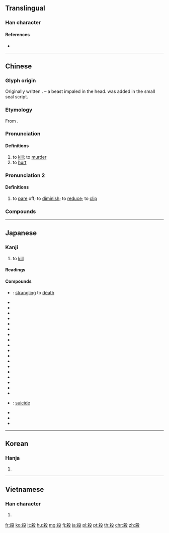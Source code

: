 {{also|杀}}
==Translingual==

===Han character===
{{Han char|rn=79|rad=殳|as=07|sn=11|four=47947|canj=KCHNE,KDHNE|ids=⿰杀殳}}

====References====
* {{Han ref|kx=0585.110|dkj=16638|dj=0978.050|hdz=32157.010|uh=6BBA|ud=27578|bh=B1FE|bd=45566}}

----

==Chinese==
{{zh-forms|s=杀}}

===Glyph origin===
{{Han etym}}
Originally written {{zh-l|*杀}}. {{liushu|p}} – a beast impaled in the head. {{zh-l|*殳|pole, weapon}} was added in the small seal script.

===Etymology===
From {{inh|zh|sit-pro|*g/b-sat}}.

===Pronunciation===
{{zh-pron
|m=shā
|ma=
|c=saat3
|h=pfs=sat
|mn=sat
|w=4saq
|mc=2
|oc=1,2
|cat=v
}}

====Definitions====
{{zh-hanzi}}

# to [[kill]]; to [[murder]]
# to [[hurt]]

===Pronunciation 2===
{{zh-pron
|m=殺
|ma=
|c=saai3
|h=
|mn=
|w=
|dial=n
|mc=1
|oc=2,1
|cat=v
}}

====Definitions====
{{zh-hanzi}}

# to [[pare]] off; to [[diminish]]; to [[reduce]]; to [[clip]]
#: {{zh-x|隆殺 之 義 辨 矣。|The principle of increase and dimunution (of sumptuary allowances) is defined.|CL|ref={{w2|zh|荀子}}, {{lang|zh|《樂論》}}}}

===Compounds===
{{zh-der|殺場|殺蟲藥|殺敵致果|殺伐|殺風景|殺害|殺機|殺雞取卵|殺雞嚇猴|殺價|殺戒|殺菌|殺戮|殺掠|殺碁|殺氣|殺青|殺人不見血|殺人不眨眼|殺人越貨|殺傷|殺身|殺身成仁|殺生|殺手|殺手锏|殺死|殺頭|殺一儆百|殺一警百|一概抹殺|一筆抹殺|不教而殺|不殺|不豐不殺|仇殺|他殺|以殺去殺|以殺止殺|低溫殺菌|借刀殺人|借劍殺人|凶殺|凶殺案|切腹自殺|刺殺|剿殺|劫殺|勝殘去殺|卸磨殺驢|去殺勝殘|合殺|喊殺|喊殺連天|嗜殺成性|噍殺|嚴殺|坑殺|大屠殺|大殺|大殺風景|天殺的|天生天殺|夾殺|好生惡殺|妨殺|姦殺|宰殺|封殺|射殺|屠殺|幽殺|廝殺|忒殺|情殺|惡支殺|慈悲殺人|慢性自殺|打打殺殺|打殺|打魚殺家|扼殺|抄殺|折殺|抹殺|拉殺|拋閃殺人|按殺|捐殘去殺|捕殺|掠殺|接殺|掩殺|搏殺|撲殺|收殺|故殺|斫殺|斬刈殺伐|斬盡殺絕|春生秋殺|暗殺|曾參殺人|曾子殺彘|格殺|格殺勿論|槍殺|止殺|殘殺|殺一利百|殺人償命|殺人如芥|殺人如草|殺人如蓺|殺人如麻|殺人放火|殺人滅口|殺人滅跡|殺人犯|殺人盈野|殺人罪|殺伐決斷|殺傷力|殺出重圍|殺剁|殺千刀|殺口甜|殺坯|殺妻求將|殺威棒|殺威風|殺家達子|殺彘教子|殺性子|殺手鐧|殺才|殺氣騰騰|殺狗勸夫|殺狗記|殺生之柄|殺生之權|殺生與奪|殺聲震天|殺菌劑|殺蟲劑|殺蟲器|殺衣縮食|殺身之禍|殺身出生|殺身報國|殺身成名|殺身成義|殺身救國|殺身為報|殺雞儆猴|殺雞扯脖|殺雞炊黍|殺雞為黍|殺雞駭猴|殺馬毀車|毀車殺馬|毒殺|氣殺鍾馗|沒亂殺|沒合殺|淹殺|減殺|溷殺|濫殺無辜|爛殺|牲殺|狗氣殺|狙殺|猛殺|獵殺|生殺之權|生殺予奪|生殺大權|生殺與奪|畏罪自殺|痛殺殺|砍殺|破殺殺|笑殺|絞殺|義刑義殺|肅殺|自殺|自相殘殺|苦殺|荊劉拜殺|藥殺|虐殺|虧殺|衝殺|覆軍殺將|觸殺|誅殺|誅盡殺絕|誘殺|誤殺|謀殺|豐殺|趕盡殺絕|躁殺|追殺|通殺|逼殺|過失殺人|雙殺|馬殺雞|鴆殺}}

{{zh-cat|Elementary|Death}}

----

==Japanese==

===Kanji===
{{ja-kanji|grade=4|rs=殳07}}

# to [[kill]]

====Readings====
{{ja-readings
|goon=[[せい]] (sei) {{non-joyo-reading}}, [[せち]] (sechi) {{non-joyo-reading}}, [[せつ]] (setsu)
|kanon=[[さい]] (sai), [[さつ]] (satsu)
|kun=[[ころす|ころ.す]] ({{ja-l|殺す}}, koro.su), [[そぐ|そ.ぐ]] ({{ja-l|殺ぐ}}, so.gu)
}}

====Compounds====
{{der-top|Compounds}}
* {{ja-r|縊殺|いさつ}}: [[strangling]] to [[death]]
* {{ja-r|虐殺|ぎゃくさつ}}
* {{ja-r|人殺し|ひとごろし}}
* {{ja-r|殺人|さつじん}}
* {{ja-r|殺害|さつがい}}
* {{ja-r|殺気|さっき}}
* {{ja-r|殺菌|さっきん}}
* {{ja-r|殺傷|さっしょう}}
* {{ja-r|殺身|さっしん}}
* {{ja-r|殺生|せっしょう}}
* {{ja-r|殺青|さっせい}}
* {{ja-r|殺節|さっせつ}}
* {{ja-r|殺到|さっとう}}
* {{ja-r|殺伐|さつばつ}}
* {{ja-r|殺風景|さっぷうけい}}
* {{ja-r|殺戮|さつりく}}
* {{ja-r|殺略|さつりゃく}}
* {{ja-r|殺陣|さつじん}}
* {{ja-r|刺殺|しさつ}}
* {{ja-r|自殺|じさつ}}: [[suicide]]
* {{ja-r|相殺|そうさい}}
* {{ja-r|他殺|たさつ}}
* {{ja-r|抹殺|まっさつ}}
{{der-bottom}}

----

==Korean==

===Hanja===
{{ko-hanja|hangeul=[[살]], [[쇠]]|eumhun=|mr=sal, soe|y=sal, soy}}

# {{defn|lang=ko|sort=殳07}}

----

==Vietnamese==

===Han character===
{{vi-hantu|[[sát]], [[sái]], [[sít]], [[sịt]], [[sướt]], [[sét]], [[sượt]]|rs=殳07}}

# {{defn|lang=vi|sort=殳07}}

[[fr:殺]]
[[ko:殺]]
[[lt:殺]]
[[hu:殺]]
[[mg:殺]]
[[fj:殺]]
[[ja:殺]]
[[pl:殺]]
[[pt:殺]]
[[th:殺]]
[[chr:殺]]
[[zh:殺]]